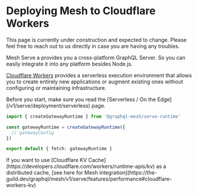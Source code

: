 
# Deploying Mesh to Cloudflare Workers

<Callout>
  This page is currently under construction and expected to change. Please feel free to reach out to
  us directly in case you are having any troubles.
</Callout>

Mesh Serve a provides you a cross-platform GraphQL Server. So you can easily integrate it into any
platform besides Node.js.

[Cloudflare Workers](https://developers.cloudflare.com/workers) provides a serverless execution
environment that allows you to create entirely new applications or augment existing ones without
configuring or maintaining infrastructure.

<Callout>
  Before you start, make sure you read the [Serverless / On the
  Edge](/v1/serve/deployment/serverless) page.
</Callout>

```ts
import { createGatewayRuntime } from '@graphql-mesh/serve-runtime'

const gatewayRuntime = createGatewayRuntime({
  // gatewayConfig
})

export default { fetch: gatewayRuntime }
```

<Callout>
  If you want to use [Cloudflare KV
  Cache](https://developers.cloudflare.com/workers/runtime-apis/kv) as a distributed cache, [see
  here for Mesh
  integration](https://the-guild.dev/graphql/mesh/v1/serve/features/performance#cloudflare-workers-kv)
</Callout>
